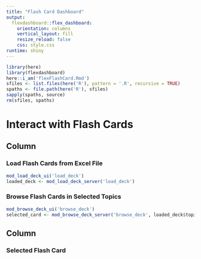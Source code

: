 ```yaml
---
title: "Flash Card Dashboard"
output: 
  flexdashboard::flex_dashboard:
    orientation: columns
    vertical_layout: fill 
    resize_reload: false
    css: style.css
runtime: shiny
---
```


```r
library(here)
library(flexdashboard)
here::i_am('flexFlashCard.Rmd')
sfiles <- list.files(here('R'), pattern = '.R', recursive = TRUE)
spaths <- file.path(here('R'), sfiles)
sapply(spaths, source)
rm(sfiles, spaths)
```

Interact with Flash Cards
========================================================================

Column {data-width=300}
-----------------------------------------------------------------------

### Load Flash Cards from Excel File {data-height=325}
```r
mod_load_deck_ui('load_deck')
loaded_deck <- mod_load_deck_server('load_deck')
```

### Browse Flash Cards in Selected Topics {data-height=675}

```r
mod_browse_deck_ui('browse_deck')
selected_card <- mod_browse_deck_server('browse_deck', loaded_deck$topic_data)
```

Column {data-width=700}
-----------------------------------------------------------------------

### Selected Flash Card

```r

```

